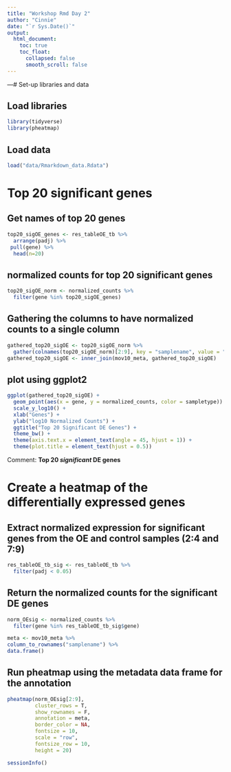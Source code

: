 ```yaml
---
title: "Workshop Rmd Day 2"
author: "Cinnie"
date: "`r Sys.Date()`"
output:
  html_document:
    toc: true
    toc_float:
      collapsed: false
      smooth_scroll: false
---
```


---# Set-up libraries and data

## Load libraries
```r
library(tidyverse)
library(pheatmap)
```


## Load data
```r
load("data/Rmarkdown_data.Rdata")
```

# Top 20 significant genes

## Get names of top 20 genes
```r
top20_sigOE_genes <- res_tableOE_tb %>% 
  arrange(padj) %>% 
 pull(gene) %>% 		
  head(n=20)	
```
  
## normalized counts for top 20 significant genes
```r
top20_sigOE_norm <- normalized_counts %>%
  filter(gene %in% top20_sigOE_genes)
```

## Gathering the columns to have normalized counts to a single column
```r
gathered_top20_sigOE <- top20_sigOE_norm %>%
  gather(colnames(top20_sigOE_norm)[2:9], key = "samplename", value = "normalized_counts")
gathered_top20_sigOE <- inner_join(mov10_meta, gathered_top20_sigOE)
```

## plot using ggplot2
```r
ggplot(gathered_top20_sigOE) +
  geom_point(aes(x = gene, y = normalized_counts, color = sampletype)) +
  scale_y_log10() +
  xlab("Genes") +
  ylab("log10 Normalized Counts") +
  ggtitle("Top 20 Significant DE Genes") +
  theme_bw() +
  theme(axis.text.x = element_text(angle = 45, hjust = 1)) +
  theme(plot.title = element_text(hjust = 0.5))
```


Comment: **Top 20 _significant_ DE genes**

# Create a heatmap of the differentially expressed genes

## Extract normalized expression for significant genes from the OE and control samples (2:4 and 7:9)
```r
res_tableOE_tb_sig <- res_tableOE_tb %>%
  filter(padj < 0.05)
```

## Return the normalized counts for the significant DE genes
```r
norm_OEsig <- normalized_counts %>% 
  filter(gene %in% res_tableOE_tb_sig$gene) 

meta <- mov10_meta %>%
column_to_rownames("samplename") %>%
data.frame()
```

## Run pheatmap using the metadata data frame for the annotation
```r
pheatmap(norm_OEsig[2:9], 
         cluster_rows = T, 
         show_rownames = F,
         annotation = meta, 
         border_color = NA, 
         fontsize = 10, 
         scale = "row", 
         fontsize_row = 10, 
         height = 20)
```

```r
sessionInfo()
```

